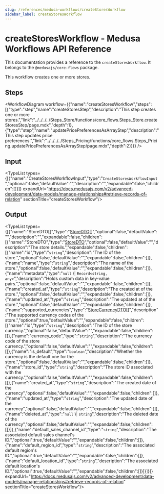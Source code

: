 ```yaml
---
slug: /references/medusa-workflows/createStoresWorkflow
sidebar_label: createStoresWorkflow
---
```



# createStoresWorkflow - Medusa Workflows API Reference

This documentation provides a reference to the `createStoresWorkflow`. It belongs to the `@medusajs/core-flows` package.

This workflow creates one or more stores.

## Steps

<WorkflowDiagram workflow={{"name":"createStoresWorkflow","steps":[{"type":"step","name":"createStoresStep","description":"This step creates one or more stores.","link":"../../../../Steps_Store/functions/core_flows.Steps_Store.createStoresStep/page.mdx","depth":1},{"type":"step","name":"updatePricePreferencesAsArrayStep","description":"This step updates price preferences.","link":"../../../../Steps_Pricing/functions/core_flows.Steps_Pricing.updatePricePreferencesAsArrayStep/page.mdx","depth":2}]}} />

## Input

<TypeList types={[{"name":"CreateStoresWorkflowInput","type":"`CreateStoresWorkflowInput`","optional":false,"defaultValue":"","description":"","expandable":false,"children":[]}]} expandUrl="https://docs.medusajs.com/v2/advanced-development/data-models/manage-relationships#retrieve-records-of-relation" sectionTitle="createStoresWorkflow"/>

## Output

<TypeList types={[{"name":"StoreDTO[]","type":"[StoreDTO](../../../../../store/interfaces/store.StoreDTO/page.mdx)[]","optional":false,"defaultValue":"","description":"","expandable":false,"children":[{"name":"StoreDTO","type":"[StoreDTO](../../../../../store/interfaces/store.StoreDTO/page.mdx)","optional":false,"defaultValue":"","description":"The store details.","expandable":false,"children":[{"name":"id","type":"`string`","description":"The ID of the store.","optional":false,"defaultValue":"","expandable":false,"children":[]},{"name":"name","type":"`string`","description":"The name of the store.","optional":false,"defaultValue":"","expandable":false,"children":[]},{"name":"metadata","type":"`null` \\| `Record<string, any>`","description":"Holds custom data in key-value pairs.","optional":false,"defaultValue":"","expandable":false,"children":[]},{"name":"created_at","type":"`string`","description":"The created at of the store.","optional":false,"defaultValue":"","expandable":false,"children":[]},{"name":"updated_at","type":"`string`","description":"The updated at of the store.","optional":false,"defaultValue":"","expandable":false,"children":[]},{"name":"supported_currencies","type":"[StoreCurrencyDTO](../../../../../store/interfaces/store.StoreCurrencyDTO/page.mdx)[]","description":"The supported currency codes of the store.","optional":true,"defaultValue":"","expandable":false,"children":[{"name":"id","type":"`string`","description":"The ID of the store currency.","optional":false,"defaultValue":"","expandable":false,"children":[]},{"name":"currency_code","type":"`string`","description":"The currency code of the store currency.","optional":false,"defaultValue":"","expandable":false,"children":[]},{"name":"is_default","type":"`boolean`","description":"Whether the currency is the default one for the store.","optional":false,"defaultValue":"","expandable":false,"children":[]},{"name":"store_id","type":"`string`","description":"The store ID associated with the currency.","optional":false,"defaultValue":"","expandable":false,"children":[]},{"name":"created_at","type":"`string`","description":"The created date of the currency","optional":false,"defaultValue":"","expandable":false,"children":[]},{"name":"updated_at","type":"`string`","description":"The updated date of the currency","optional":false,"defaultValue":"","expandable":false,"children":[]},{"name":"deleted_at","type":"`null` \\| `string`","description":"The deleted date of the currency","optional":false,"defaultValue":"","expandable":false,"children":[]}]},{"name":"default_sales_channel_id","type":"`string`","description":"The associated default sales channel's ID.","optional":true,"defaultValue":"","expandable":false,"children":[]},{"name":"default_region_id","type":"`string`","description":"The associated default region's ID.","optional":true,"defaultValue":"","expandable":false,"children":[]},{"name":"default_location_id","type":"`string`","description":"The associated default location's ID.","optional":true,"defaultValue":"","expandable":false,"children":[]}]}]}]} expandUrl="https://docs.medusajs.com/v2/advanced-development/data-models/manage-relationships#retrieve-records-of-relation" sectionTitle="createStoresWorkflow"/>
